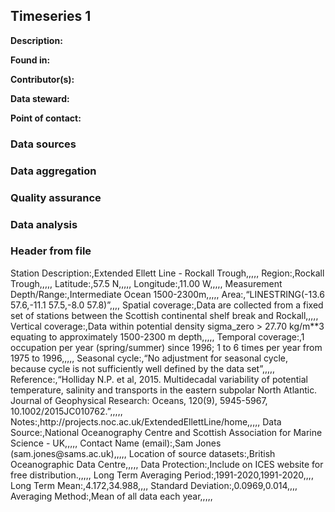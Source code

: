 ## Timeseries 1

**Description:** 


**Found in:**

**Contributor(s):**

**Data steward:**

**Point of contact:**

### Data sources

### Data aggregation

### Quality assurance

### Data analysis

### Header from file
Station Description:,Extended Ellett Line - Rockall Trough,,,,,
Region:,Rockall Trough,,,,,
Latitude:,57.5 N,,,,,
Longitude:,11.00 W,,,,,
Measurement Depth/Range:,Intermediate Ocean 1500-2300m,,,,,
Area:,"LINESTRING(-13.6 57.6,-11.1 57.5,-8.0 57.8)",,,,
Spatial coverage:,Data are collected from a fixed set of stations between the Scottish continental shelf break and Rockall,,,,,
Vertical coverage:,Data within potential density sigma_zero > 27.70 kg/m**3 equating to approximately 1500-2300 m depth,,,,,
Temporal coverage:,1 occupation per year (spring/summer) since 1996; 1 to 6 times per year from 1975 to 1996,,,,,
Seasonal cycle:,"No adjustment for seasonal cycle, because cycle is not sufficiently well defined by the data set",,,,,
Reference:,"Holliday N.P. et al, 2015. Multidecadal variability of potential temperature, salinity and transports in the eastern subpolar North Atlantic. Journal of Geophysical Research: Oceans, 120(9), 5945-5967, 10.1002/2015JC010762.",,,,,
Notes:,http://projects.noc.ac.uk/ExtendedEllettLine/home,,,,,
Data Source:,National Oceanography Centre and Scottish Association for Marine Science - UK,,,,,
Contact Name (email):,Sam Jones (sam.jones@sams.ac.uk),,,,,
Location of source datasets:,British Oceanographic Data Centre,,,,,
Data Protection:,Include on ICES website for free distribution.,,,,,
Long Term Averaging Period:,1991-2020,1991-2020,,,,
Long Term Mean:,4.172,34.988,,,,
Standard Deviation:,0.0969,0.014,,,,
Averaging Method:,Mean of all data each year,,,,,
